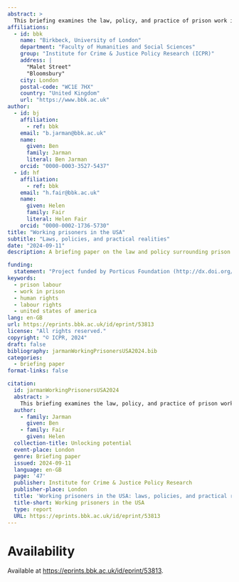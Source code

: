 ```yaml
---
abstract: >
  This briefing examines the law, policy, and practice of prison work in the United States, focusing on Arizona, California, and Texas. It provides a comprehensive analysis of work and employment training opportunities for prisoners in these states, contextualised within recent trends in their prison populations and in the legal framework governing prison labour. The briefing explores how different levels of custodial security affect access to work opportunities and examines relevant case law and state-specific approaches. Recent policy developments are linked to penal cultures and prison population trends. The briefing suggests that prison work in these states primarily subsidises state institutions rather than enabling exploitation for private profit, with most work involving prison maintenance or producing goods for public sector use. Despite low labour costs, many prison industries struggle for economic viability. The analysis highlights a lack of reliable, comprehensive data on prison work, hindering thorough analysis and informed policymaking. Areas requiring further research include the specifics of 'prison housework', long-term outcomes of prison work, and implications of penal policy shifts. The briefing aims to contribute to evidence-based policy reforms that can improve outcomes for prisoners while addressing broader societal concerns about justice and rehabilitation.
affiliations:
  - id: bbk
    name: "Birkbeck, University of London"
    department: "Faculty of Humanities and Social Sciences"
    group: "Institute for Crime & Justice Policy Research (ICPR)"
    address: |
      "Malet Street"
      "Bloomsbury"
    city: London
    postal-code: "WC1E 7HX"
    country: "United Kingdom"
    url: "https://www.bbk.ac.uk"
author:
  - id: bj
    affiliation:
      - ref: bbk
    email: "b.jarman@bbk.ac.uk"
    name:
      given: Ben
      family: Jarman
      literal: Ben Jarman
    orcid: "0000-0003-3527-5437"
  - id: hf
    affiliation:
      - ref: bbk
    email: "h.fair@bbk.ac.uk"
    name:
      given: Helen
      family: Fair
      literal: Helen Fair
    orcid: "0000-0002-1736-5730"
title: "Working prisoners in the USA"
subtitle: "Laws, policies, and practical realities"
date: "2024-09-11"
description: A briefing paper on the law and policy surrounding prison work and prison labour in the US.

funding: 
  statement: "Project funded by Porticus Foundation (http://dx.doi.org/10.13039/100020243)"
keywords: 
  - prison labour
  - work in prison
  - human rights
  - labour rights
  - united states of america
lang: en-GB
url: https://eprints.bbk.ac.uk/id/eprint/53813
license: "All rights reserved."
copyright: "© ICPR, 2024"
draft: false
bibliography: jarmanWorkingPrisonersUSA2024.bib
categories:
  - briefing paper
format-links: false

citation:
  id: jarmanWorkingPrisonersUSA2024
  abstract: >
    This briefing examines the law, policy, and practice of prison work in the United States, focusing on Arizona, California, and Texas. It provides a comprehensive analysis of work and employment training opportunities for prisoners in these states, contextualised within recent trends in their prison populations and in the legal framework governing prison labour. The briefing explores how different levels of custodial security affect access to work opportunities and examines relevant case law and state-specific approaches. Recent policy developments are linked to penal cultures and prison population trends. The briefing suggests that prison work in these states primarily subsidises state institutions rather than enabling exploitation for private profit, with most work involving prison maintenance or producing goods for public sector use. Despite low labour costs, many prison industries struggle for economic viability. The analysis highlights a lack of reliable, comprehensive data on prison work, hindering thorough analysis and informed policymaking. Areas requiring further research include the specifics of 'prison housework', long-term outcomes of prison work, and implications of penal policy shifts. The briefing aims to contribute to evidence-based policy reforms that can improve outcomes for prisoners while addressing broader societal concerns about justice and rehabilitation.
  author:
    - family: Jarman
      given: Ben
    - family: Fair
      given: Helen
  collection-title: Unlocking potential
  event-place: London
  genre: Briefing paper
  issued: 2024-09-11
  language: en-GB
  page: '47'
  publisher: Institute for Crime & Justice Policy Research
  publisher-place: London
  title: 'Working prisoners in the USA: laws, policies, and practical realities'
  title-short: Working prisoners in the USA
  type: report
  URL: https://eprints.bbk.ac.uk/id/eprint/53813
---
```


# Availability

Available at <https://eprints.bbk.ac.uk/id/eprint/53813>.
